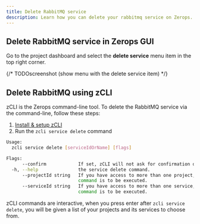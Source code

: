 ```yaml
---
title: Delete RabbitMQ service
description: Learn how you can delete your rabbitmq service on Zerops.
---
```


## Delete RabbitMQ service in Zerops GUI

Go to the project dashboard and select the **delete service** menu item in the top right corner.

{/* TODOscreenshot (show menu with the delete service item) */}

## Delete RabbitMQ using zCLI

zCLI is the Zerops command-line tool. To delete the RabbitMQ service via the command-line, follow these steps:

1. [Install & setup zCLI](/references/cli)
2. Run the `zcli service delete` command

```sh
Usage:
  zcli service delete [serviceIdOrName] [flags]

Flags:
      --confirm            If set, zCLI will not ask for confirmation of destructive operations.
  -h, --help               the service delete command.
      --projectId string   If you have access to more than one project, you must specify the project ID for which the
                           command is to be executed.
      --serviceId string   If you have access to more than one service, you must specify the service ID for which the
                           command is to be executed.
```

zCLI commands are interactive, when you press enter after `zcli service delete`, you will be given a list of your projects and its services to choose from.
